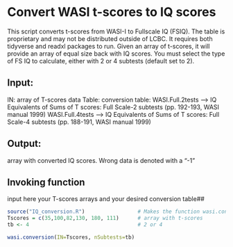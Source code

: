 # Convert WASI t-scores to IQ scores

This script converts t-scores from WASI-I to Fullscale IQ (FSIQ). The table is proprietary and may not be distributed outside of LCBC.
It requires both tidyverse and readxl packages to run. Given an array of t-scores, it will provide an array of equal size back with IQ scores.
You must select the type of FS IQ to calculate, either with 2 or 4 subtests (default set to 2).

## Input:
IN:       array of T-scores data 
Table:    conversion table:
    WASI.Full.2tests --> IQ Equivalents of Sums of T scores: Full Scale-2 subtests (pp. 192-193, WASI manual 1999)
    WASI.Full.4tests --> IQ Equivalents of Sums of T scores: Full Scale-4 subtests (pp. 188-191, WASI manual 1999)

## Output: 
array with converted IQ scores. Wrong data is denoted with a "-1"



## Invoking function 
input here your T-scores arrays and your desired conversion table##

```r
source("IQ_conversion.R")                 # Makes the function wasi.conversion() available
Tscores = c(35,100,82,130, 180, 111)      # array with t-scores
tb <- 4                                   # 2 or 4

wasi.conversion(IN=Tscores, nSubtests=tb)
```
